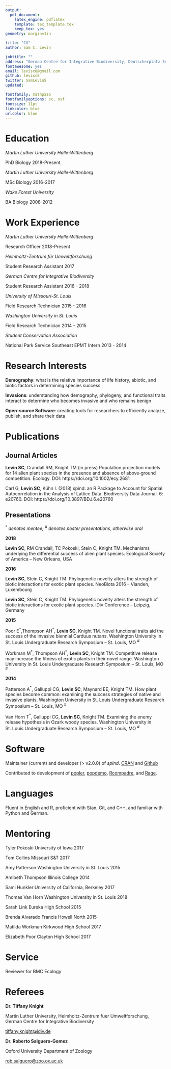 ```yaml
---
output: 
  pdf_document:
    latex_engine: pdflatex
    template: tex_template.tex
    keep_tex: yes
geometry: margin=1in

title: "CV"
author: Sam C. Levin

jobtitle: ""
address: "German Centre for Integrative Biodiversity, Deutscherplatz 5e, Leipzig, Germany"
fontawesome: yes
email: levisc8@gmail.com
github: levisc8
twitter: SamLevin5
updated: 

fontfamily: mathpazo
fontfamilyoptions: sc, osf
fontsize: 11pt
linkcolor: blue
urlcolor: blue
---
```


# Education

*Martin Luther University Halle-Wittenberg*

PhD Biology \hfill 2018-Present

*Martin Luther University Halle-Wittenberg*

MSc Biology \hfill 2016-2017

*Wake Forest University*

BA Biology \hfill 2008-2012

# Work Experience

*Martin Luther University Halle-Wittenberg*

Research Officer \hfill 2018-Present

*Helmholtz-Zentrum für Umweltforschung *

Student Research Assistant \hfill 2017

*German Centre for Integrative Biodiversity*

Student Research Assistant \hfill 2016 - 2018

*University of Missouri-St. Louis*

Field Research Technician \hfill 2015 - 2016	
	
*Washington University in St. Louis*

Field Research Technician \hfill 2014 - 2015

*Student Conservation Association*

National Park Service Southeast EPMT Intern \hfill 2013 - 2014

# Research Interests

**Demography**: what is the relative importance of life history, abiotic, and biotic factors in determining species success

**Invasions**: understanding how demography, phylogeny, and functional traits interact to determine who becomes invasive and who remains benign

**Open-source Software**: creating tools for researchers to efficiently analyze, publish, and share their data

# Publications

## Journal Articles

**Levin SC**, Crandall RM, Knight TM (in press) Population projection models for 14 alien plant species in the presence and absence of above‐ground competition. Ecology. DOI: https://doi.org/10.1002/ecy.2681 

Carl G, **Levin SC**, Kühn I. (2018) spind: an R Package to Account for Spatial Autocorrelation in the Analysis of Lattice Data. Biodiversity Data Journal.
6: e20760. DOI: https://doi.org/10.3897/BDJ.6.e20760

## Presentations
$^\ast$ _denotes mentee; $^\#$ denotes poster presentations, otherwise oral_


**2018**

**Levin SC**, RM Crandall, TC Pokoski, Stein C, Knight TM. Mechanisms underlying the differential success of alien plant species. Ecological Society of America – New Orleans, USA


**2016**

**Levin SC**, Stein C, Knight TM. Phylogenetic novelty alters the strength of biotic interactions for exotic plant species. NeoBiota 2016 – Vianden, Luxembourg

**Levin SC**, Stein C, Knight TM. Phylogenetic novelty alters the strength of biotic interactions for exotic plant species. iDiv Conference – Leipzig, Germany


**2015**

Poor E$^\ast$,Thompson AH$^\ast$, **Levin SC**, Knight TM. Novel functional traits aid the success of the invasive biennial Carduus nutans. Washington University in St. Louis Undergraduate Research Symposium – St. Louis, MO $^\#$

Workman M$^\ast$, Thompson AH$^\ast$, **Levin SC**, Knight TM. Competitive release may increase the fitness of exotic plants in their novel range. Washington University in St. Louis Undergraduate Research Symposium – St. Louis, MO $^\#$

**2014**

Patterson A$^\ast$, Galluppi CG, **Levin SC**, Maynard EE, Knight TM. How plant species become common: examining the success strategies of native and invasive plants. Washington University in St. Louis Undergraduate Research Symposium – St. Louis, MO $^\#$

Van Horn T$^\ast$, Galluppi CG, **Levin SC**, Knight TM. Examining the enemy release hypothesis in Ozark woody species. Washington University in St. Louis Undergraduate Research Symposium – St. Louis, MO $^\#$

# Software

Maintainer (current) and developer (> v2.0.0) of *spind*. [CRAN](https://cran.r-project.org/web/checks/check_results_spind.html) and [Github](https://github.com/levisc8/spind)

Contributed to development of [popler](https://github.com/AldoCompagnoni/popler), [popdemo](https://github.com/iainmstott/popdemo), [Rcompadre](https://github.com/jonesor/Rcompadre),
and [Rage](https://github.com/jonesor/Rage).

# Languages

Fluent in English and R, proficient with Stan, Git, and C++, and familiar with Python and German.

# Mentoring

Tyler Pokoski \hfill  University of Iowa 2017

Tom Collins \hfill Missouri S&T 2017

Amy Patterson \hfill Washington University in St. Louis 2015

Amibeth Thompson \hfill Illinois College 2014

Sami Hunkler \hfill University of California, Berkeley 2017

Thomas Van Horn \hfill Washington University in St. Louis 2018

Sarah Link \hfill Eureka High School 2015

Brenda Alvarado \hfill Francis Howell North 2015

Matilda Workman \hfill Kirkwood High School 2017

Elizabeth Poor \hfill Clayton High School 2017

# Service

Reviewer for BMC Ecology

# Referees

**Dr. Tiffany Knight**

Martin Luther University, Helmholtz-Zentrum fuer Umweltforschung, German Centre for Integrative Biodiversity

<tiffany.knight@idiv.de>

**Dr. Roberto Salguero-Gomez**

Oxford University Department of Zoology

<rob.salguero@zoo.ox.ac.uk>
